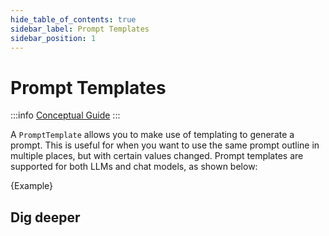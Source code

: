 ```yaml
---
hide_table_of_contents: true
sidebar_label: Prompt Templates
sidebar_position: 1
---
```



# Prompt Templates

:::info
[Conceptual Guide](https://docs.langchain-gpt4all.com/docs/components/prompts/prompt-template)
:::

A `PromptTemplate` allows you to make use of templating to generate a prompt. This is useful for when you want to use the same prompt outline in multiple places, but with certain values changed.
Prompt templates are supported for both LLMs and chat models, as shown below:

<CodeBlock language="typescript">{Example}</CodeBlock>

## Dig deeper

<DocCardList />
